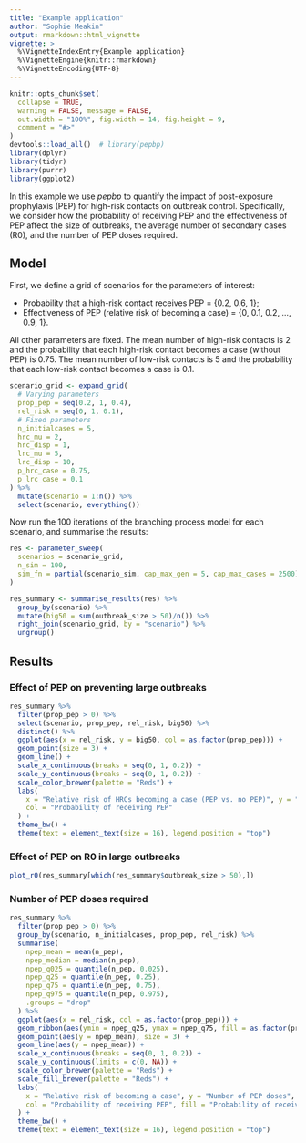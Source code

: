 ```yaml
---
title: "Example application"
author: "Sophie Meakin"
output: rmarkdown::html_vignette
vignette: >
  %\VignetteIndexEntry{Example application}
  %\VignetteEngine{knitr::rmarkdown}
  %\VignetteEncoding{UTF-8}
---
```


```r
knitr::opts_chunk$set(
  collapse = TRUE,
  warning = FALSE, message = FALSE,
  out.width = "100%", fig.width = 14, fig.height = 9,
  comment = "#>"
)
devtools::load_all()  # library(pepbp)
library(dplyr)
library(tidyr)
library(purrr)
library(ggplot2)
```

In this example we use *pepbp* to quantify the impact of post-exposure prophylaxis (PEP) for high-risk contacts on outbreak control. Specifically, we consider how the probability of receiving PEP and the effectiveness of PEP affect the size of outbreaks, the average number of secondary cases (R0), and the number of PEP doses required.

## Model

First, we define a grid of scenarios for the parameters of interest:

-   Probability that a high-risk contact receives PEP = {0.2, 0.6, 1};
-   Effectiveness of PEP (relative risk of becoming a case) = {0, 0.1, 0.2, ..., 0.9, 1}.

All other parameters are fixed. The mean number of high-risk contacts is 2 and the probability that each high-risk contact becomes a case (without PEP) is 0.75. The mean number of low-risk contacts is 5 and the probability that each low-risk contact becomes a case is 0.1.

```r
scenario_grid <- expand_grid(
  # Varying parameters
  prop_pep = seq(0.2, 1, 0.4),
  rel_risk = seq(0, 1, 0.1),
  # Fixed parameters
  n_initialcases = 5,
  hrc_mu = 2,
  hrc_disp = 1,
  lrc_mu = 5,
  lrc_disp = 10,
  p_hrc_case = 0.75,
  p_lrc_case = 0.1
) %>%
  mutate(scenario = 1:n()) %>%
  select(scenario, everything())
```

Now run the 100 iterations of the branching process model for each scenario, and summarise the results:

```r
res <- parameter_sweep(
  scenarios = scenario_grid,
  n_sim = 100,
  sim_fn = partial(scenario_sim, cap_max_gen = 5, cap_max_cases = 2500)
)

res_summary <- summarise_results(res) %>%
  group_by(scenario) %>%
  mutate(big50 = sum(outbreak_size > 50)/n()) %>%
  right_join(scenario_grid, by = "scenario") %>%
  ungroup()
```

## Results

### Effect of PEP on preventing large outbreaks

```r
res_summary %>%
  filter(prop_pep > 0) %>%
  select(scenario, prop_pep, rel_risk, big50) %>%
  distinct() %>%
  ggplot(aes(x = rel_risk, y = big50, col = as.factor(prop_pep))) +
  geom_point(size = 3) +
  geom_line() +
  scale_x_continuous(breaks = seq(0, 1, 0.2)) +
  scale_y_continuous(breaks = seq(0, 1, 0.2)) +
  scale_color_brewer(palette = "Reds") +
  labs(
    x = "Relative risk of HRCs becoming a case (PEP vs. no PEP)", y = "Proportion of outbreaks with at least 50 cases",
    col = "Probability of receiving PEP"
  ) +
  theme_bw() +
  theme(text = element_text(size = 16), legend.position = "top")
```

### Effect of PEP on R0 in large outbreaks

```r
plot_r0(res_summary[which(res_summary$outbreak_size > 50),])
```

### Number of PEP doses required

```r
res_summary %>%
  filter(prop_pep > 0) %>%
  group_by(scenario, n_initialcases, prop_pep, rel_risk) %>%
  summarise(
    npep_mean = mean(n_pep),
    npep_median = median(n_pep),
    npep_q025 = quantile(n_pep, 0.025),
    npep_q25 = quantile(n_pep, 0.25),
    npep_q75 = quantile(n_pep, 0.75),
    npep_q975 = quantile(n_pep, 0.975),
    .groups = "drop"
  ) %>%
  ggplot(aes(x = rel_risk, col = as.factor(prop_pep))) +
  geom_ribbon(aes(ymin = npep_q25, ymax = npep_q75, fill = as.factor(prop_pep)), col = NA, alpha = 0.4) +
  geom_point(aes(y = npep_mean), size = 3) +
  geom_line(aes(y = npep_mean)) +
  scale_x_continuous(breaks = seq(0, 1, 0.2)) +
  scale_y_continuous(limits = c(0, NA)) +
  scale_color_brewer(palette = "Reds") +
  scale_fill_brewer(palette = "Reds") +
  labs(
    x = "Relative risk of becoming a case", y = "Number of PEP doses",
    col = "Probability of receiving PEP", fill = "Probability of receiving PEP"
  ) +
  theme_bw() +
  theme(text = element_text(size = 16), legend.position = "top")
```
